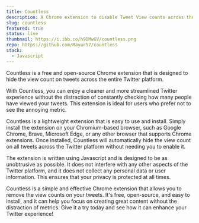 ```yaml
---
title: Countless
description: A Chrome extension to disable Tweet View counts across the platform
slug: countless
featured: true
status: live
thumbnail: https://i.ibb.co/h9DMwGV/countless.png
repo: https://github.com/Mayur57/countless
stack:
  - Javascript
---
```


Countless is a free and open-source Chrome extension that is designed to hide the view count on tweets across the entire Twitter platform.

With Countless, you can enjoy a cleaner and more streamlined Twitter experience without the distraction of constantly checking how many people have viewed your tweets. This extension is ideal for users who prefer not to see the annoying metric.

Countless is a lightweight extension that is easy to use and install. Simply install the extension on your Chromium-based browser, such as Google Chrome, Brave, Microsoft Edge, or any other browser that supports Chrome extensions. Once installed, Countless will automatically hide the view count on all tweets across the Twitter platform without needing you to enable it.

The extension is written using Javascript and is designed to be as unobtrusive as possible. It does not interfere with any other aspects of the Twitter platform, and it does not collect any personal data or user information. This ensures that your privacy is protected at all times.

Countless is a simple and effective Chrome extension that allows you to remove the view counts on your tweets. It's free, open-source, and easy to install, and it can help you focus on creating great content without the distraction of metrics. Give it a try today and see how it can enhance your Twitter experience!
